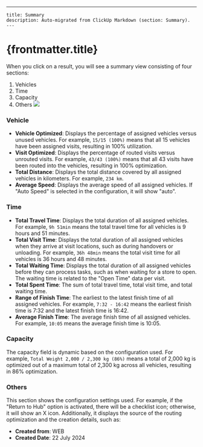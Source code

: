 ---
    title: Summary
    description: Auto-migrated from ClickUp Markdown (section: Summary).
    ---

# {frontmatter.title}

When you click on a result, you will see a summary view consisting of four sections:
1. Vehicles
2. Time
3. Capacity
4. Others
![](https://t3837933.p.clickup-attachments.com/t3837933/0238df7d-6ac3-4807-a5f8-f2ef2685564d/image.png)
### Vehicle
*   **Vehicle Optimized**: Displays the percentage of assigned vehicles versus unused vehicles. For example, `15/15 (100%)` means that all 15 vehicles have been assigned visits, resulting in 100% utilization.
*   **Visit Optimized**: Displays the percentage of routed visits versus unrouted visits. For example, `43/43 (100%)` means that all 43 visits have been routed into the vehicles, resulting in 100% optimization.
*   **Total Distance**: Displays the total distance covered by all assigned vehicles in kilometers. For example, `234 km`.
*   **Average Speed**: Displays the average speed of all assigned vehicles. If "Auto Speed" is selected in the configuration, it will show "auto".
### Time
*   **Total Travel Time**: Displays the total duration of all assigned vehicles. For example, `9h 51min` means the total travel time for all vehicles is 9 hours and 51 minutes.
*   **Total Visit Time**: Displays the total duration of all assigned vehicles when they arrive at visit locations, such as during handovers or unloading. For example, `36h 48min` means the total visit time for all vehicles is 36 hours and 48 minutes.
*   **Total Waiting Time**: Displays the total duration of all assigned vehicles before they can process tasks, such as when waiting for a store to open. The waiting time is related to the "Open Time" data per visit.
*   **Total Spent Time**: The sum of total travel time, total visit time, and total waiting time.
*   **Range of Finish Time**: The earliest to the latest finish time of all assigned vehicles. For example, `7:32 - 16:42` means the earliest finish time is 7:32 and the latest finish time is 16:42.
*   **Average Finish Time**: The average finish time of all assigned vehicles. For example, `10:05` means the average finish time is 10:05.
### Capacity
The capacity field is dynamic based on the configuration used. For example, `Total Weight 2,000 / 2,300 kg (86%)` means a total of 2,000 kg is optimized out of a maximum total of 2,300 kg across all vehicles, resulting in 86% optimization.
### Others
This section shows the configuration settings used. For example, if the "Return to Hub" option is activated, there will be a checklist icon; otherwise, it will show an X icon. Additionally, it displays the source of the routing optimization and the creation details, such as:
*   **Created from**: WEB
*   **Created Date**: 22 July 2024
